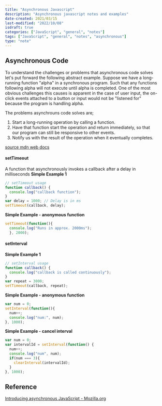 ```yaml
---
title: "Asynchronous Javascript"
description: "Asynchronous javascript notes and examples"
date-created: 2021/03/15
last-modified: "2022/10/08"
isdraft: true
categories: ["JavaScript", "general", "notes"]
tags: ["JavaScript", "general", "notes", "asynchronous"]
type: "note"
---
```


## Asynchronous Code

To understand the challenges or problems that asynchronous code solves let's put forward the following abstract example. Suppose we have a long-running function "alpha" in a synchronous program. Such that any functions following alpha will not execute until alpha is completed. One of the most obvious challenges this causes is apparent in the case of user input, the on-click events attached to a button or input would not be "listened for" because the program is handling alpha.

The problems asynchrouns code solves are;

1. Start a long-running operation by calling a function.
2. Have that function start the operation and return immediately, so that our program can still be responsive to other events.
3. Notify us with the result of the operation when it eventually completes.

[source mdn web docs](https://developer.mozilla.org/en-US/docs/Learn/JavaScript/Asynchronous/Introducing)

#### setTimeout

A function that asynchronously invokes a callback after a delay in milliseconds
**Simple Example 1**

```JavaScript
// setTimeout usage
function callback() {
  console.log("callback function");
}
var delay = 1000; // Delay is in ms
setTimeout(callback, delay);
```

**Simple Example - anonymous function**

```JavaScript
setTimeout(function(){
  console.log("Runs in approx. 2000ms");
  }, 2000);
```

#### setInterval

**Simple Example 1**

```JavaScript
// setInterval usage
function callback() {
  console.log("callback is called continuously");
}
var repeat = 3000;
setTimeout(callback, repeat);
```

**Simple Example - anonymous function**

```JavaScript
var num = 0;
setInterval(function(){
  num++;
  console.log("num:", num);
}, 1000);
```

**Simple Example - cancel interval**

```JavaScript
var num = 0;
var intervalId = setInterval(function() {
  num++;
  console.log("num", num);
  if(num === 3){
    clearInterval(intervalId);
  }
}, 1000);
```

## Reference

[Introducing asynchronous JavaScript - Mozilla.org](https://developer.mozilla.org/en-US/docs/Learn/JavaScript/Asynchronous/Introducing)
